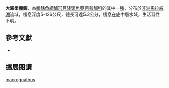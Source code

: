 {{Speciesbox
| name = 大頷柔麗鯛
| status = NE
| status_system = IUCN3.1
| image = 
| image_width = 260px
| image_caption = 
| genus = Placidochromis
| species = macrognathus
| authority = [[Hanssens|Hanssens]], 2004
| synonyms = 
}}
'''大頷柔麗鯛'''，為[[輻鰭魚綱|輻鰭魚綱]][[鱸形目|鱸形目]][[隆頭魚亞目|隆頭魚亞目]][[慈鯛科|慈鯛科]]的其中一[[種|種]]，分布於[[非洲|非洲]][[馬拉威湖|馬拉威湖]]流域，棲息深度5-126公尺，體長可達5.3公分，棲息在底中層水域，生活習性不明。

== 參考文獻 ==
*{{FishBase_species|genus=Placidochromis|species=macrognathus|year=2013|month=4}}

== 擴展閱讀 ==
{{refbegin}}
{{wikispecies-inline|Placidochromis macrognathus|大頷柔麗鯛}}
{{refend}}
{{Taxonbar|from=Q2840287}}

[[Category:柔麗鯛屬|macrognathus]]


{{鱸形目小作品}}